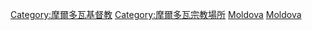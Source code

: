 {{Commons category|Churches in Moldova}}

[[Category:摩爾多瓦基督教|Category:摩爾多瓦基督教]]
[[Category:摩爾多瓦宗教場所|Category:摩爾多瓦宗教場所]]
[[Category:歐洲教堂|Moldova]]
[[Category:各国教堂|Moldova]]